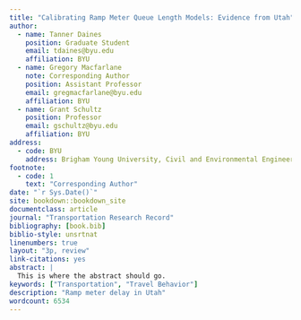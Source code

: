 ```yaml
---
title: "Calibrating Ramp Meter Queue Length Models: Evidence from Utah"
author:
  - name: Tanner Daines
    position: Graduate Student
    email: tdaines@byu.edu
    affiliation: BYU
  - name: Gregory Macfarlane
    note: Corresponding Author
    position: Assistant Professor
    email: gregmacfarlane@byu.edu
    affiliation: BYU
  - name: Grant Schultz
    position: Professor
    email: gschultz@byu.edu
    affiliation: BYU
address:
  - code: BYU
    address: Brigham Young University, Civil and Environmental Engineering Department, 430 Engineering Building, Provo, Utah 84602
footnote:
  - code: 1
    text: "Corresponding Author"
date: "`r Sys.Date()`"
site: bookdown::bookdown_site
documentclass: article
journal: "Transportation Research Record"
bibliography: [book.bib]
biblio-style: unsrtnat
linenumbers: true
layout: "3p, review"
link-citations: yes
abstract: |
  This is where the abstract should go.
keywords: ["Transportation", "Travel Behavior"]
description: "Ramp meter delay in Utah"
wordcount: 6534
---
```



